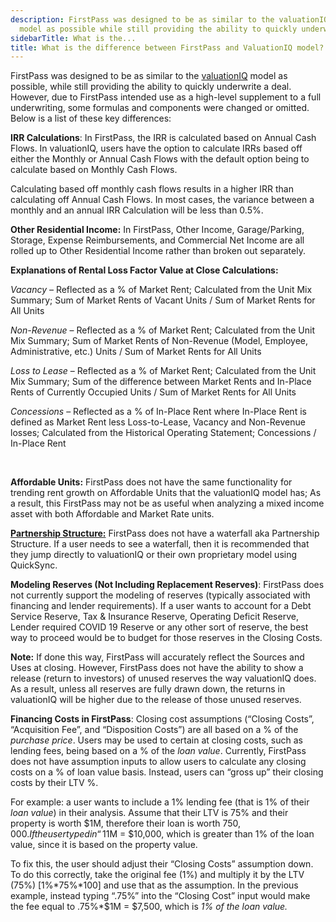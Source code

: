 ```yaml
---
description: FirstPass was designed to be as similar to the valuationIQkbarticlezendeskrediq
  model as possible while still providing the ability to quickly underwrite a d...
sidebarTitle: What is the...
title: What is the difference between FirstPass and ValuationIQ model?
---
```


FirstPass was designed to be as similar to the [valuationIQ](kb://article/zendesk:rediq:360036505251) model as possible, while still providing the ability to quickly underwrite a deal. However, due to FirstPass intended use as a high-level supplement to a full underwriting, some formulas and components were changed or omitted. Below is a list of these key differences:


**IRR Calculations**: In FirstPass, the IRR is calculated based on Annual Cash Flows. In valuationIQ, users have the option to calculate IRRs based off either the Monthly or Annual Cash Flows with the default option being to calculate based on Monthly Cash Flows.


Calculating based off monthly cash flows results in a higher IRR than calculating off Annual Cash Flows. In most cases, the variance between a monthly and an annual IRR Calculation will be less than 0.5%.


**Other Residential Income:** In FirstPass, Other Income, Garage/Parking, Storage, Expense Reimbursements, and Commercial Net Income are all rolled up to Other Residential Income rather than broken out separately.


**Explanations of Rental Loss Factor Value at Close Calculations:**


*Vacancy* – Reflected as a % of Market Rent; Calculated from the Unit Mix Summary; Sum of Market Rents of Vacant Units / Sum of Market Rents for All Units


*Non-Revenue* – Reflected as a % of Market Rent; Calculated from the Unit Mix Summary; Sum of Market Rents of Non-Revenue (Model, Employee, Administrative, etc.) Units / Sum of Market Rents for All Units


*Loss to Lease* – Reflected as a % of Market Rent; Calculated from the Unit Mix Summary; Sum of the difference between Market Rents and In-Place Rents of Currently Occupied Units / Sum of Market Rents for All Units


*Concessions* – Reflected as a % of In-Place Rent where In-Place Rent is defined as Market Rent less Loss-to-Lease, Vacancy and Non-Revenue losses; Calculated from the Historical Operating Statement; Concessions / In-Place Rent


 


**Affordable Units:** FirstPass does not have the same functionality for trending rent growth on Affordable Units that the valuationIQ model has; As a result, this FirstPass may not be as useful when analyzing a mixed income asset with both Affordable and Market Rate units.


[**Partnership Structure:**](kb://article/zendesk:rediq:360041475092) FirstPass does not have a waterfall aka Partnership Structure. If a user needs to see a waterfall, then it is recommended that they jump directly to valuationIQ or their own proprietary model using QuickSync.



**Modeling Reserves (Not Including Replacement Reserves)**: FirstPass does not currently support the modeling of reserves (typically associated with financing and lender requirements). If a user wants to account for a Debt Service Reserve, Tax & Insurance Reserve, Operating Deficit Reserve, Lender required COVID 19 Reserve or any other sort of reserve, the best way to proceed would be to budget for those reserves in the Closing Costs.


**Note:** If done this way, FirstPass will accurately reflect the Sources and Uses at closing. However, FirstPass does not have the ability to show a release (return to investors) of unused reserves the way valuationIQ does. As a result, unless all reserves are fully drawn down, the returns in valuationIQ will be higher due to the release of those unused reserves.


**Financing Costs in FirstPass**: Closing cost assumptions (“Closing Costs”, “Acquisition Fee”, and “Disposition Costs”) are all based on a % of the *purchase price*. Users may be used to certain at closing costs, such as lending fees, being based on a % of the *loan value*. Currently, FirstPass does not have assumption inputs to allow users to calculate any closing costs on a % of loan value basis. Instead, users can “gross up” their closing costs by their LTV %.


For example: a user wants to include a 1% lending fee (that is 1% of their *loan value*) in their analysis. Assume that their LTV is 75% and their property is worth $1M, therefore their loan is worth $750,000. If the user typed in “1%” in the “Closing Costs” input, the fee calculated would be 1%\*$1M = $10,000, which is greater than 1% of the loan value, since it is based on the property value.


To fix this, the user should adjust their “Closing Costs” assumption down. To do this correctly, take the original fee (1%) and multiply it by the LTV (75%) [1%\*75%\*100] and use that as the assumption. In the previous example, instead typing “.75%” into the “Closing Cost” input would make the fee equal to .75%\*$1M = $7,500, which is *1% of the loan value.*
